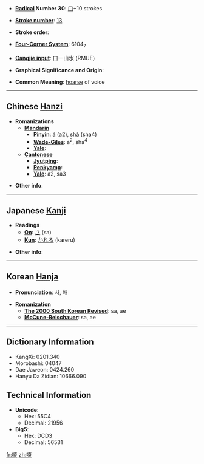 * '''[[Wiktionary:Chinese radical index| Radical]] Number 30''': [[Wiktionary:Chinese radical index 口|口]]+10 strokes

* '''[[Wiktionary:Chinese total strokes index|Stroke number]]''': [[Wiktionary:Chinese total strokes index 13|13]]

* '''Stroke order''': 

* '''[[Wiktionary:Chinese four corner index|Four-Corner System]]''': 6104<sub>7</sub>

* '''[[Wiktionary:Chinese Cangjie index|Cangjie input]]''': 口一山水 (RMUE)

* '''Graphical Significance and Origin''': 

* '''Common Meaning''': [[hoarse]] of voice

----

== Chinese [[Hanzi]] ==

* '''Romanizations'''
** '''[[Mandarin]]'''
*** '''[[Pinyin]]''': [[á]] (a2), [[shà]] (sha4)
*** '''[[Wade-Giles]]''': a<sup>2</sup>, sha<sup>4</sup>
*** '''[[Yale]]''': 
** '''[[Cantonese]]'''
*** '''[[Jyutping]]''':
*** '''[[Penkyamp]]''': 
*** '''[[Yale]]''': a2, sa3

* '''Other info''': 

----

== Japanese [[Kanji]] ==

* '''Readings'''
** '''[[On]]''': [[さ]] (sa)
** '''[[Kun]]''': [[かれる]] (kareru)

* '''Other info''':  

----

== Korean [[Hanja]] ==

* '''Pronunciation''': 사, 애

* '''Romanization'''
** '''[[The 2000 South Korean Revised Romanization|The 2000 South Korean Revised]]''': sa, ae
** '''[[McCune-Reischauer]]''': sa, ae

----

== Dictionary Information ==

* KangXi: 0201.340
* Morobashi: 04047
* Dae Jaweon: 0424.260
* Hanyu Da Zidian: 10666.090

== Technical Information ==

* '''Unicode''':
** Hex: 55C4
** Decimal: 21956
* '''Big5''':
** Hex: DCD3
** Decimal: 56531

[[fr:嗄]]
[[zh:嗄]]